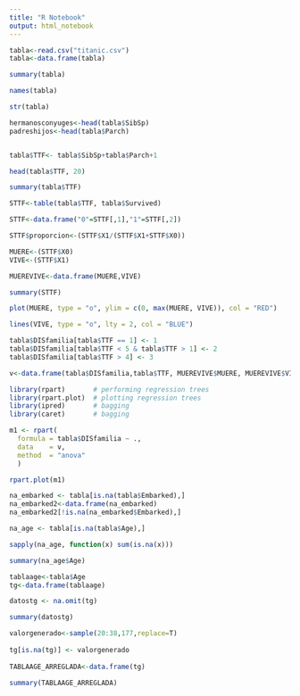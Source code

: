 ---
title: "R Notebook"
output: html_notebook
---


```{r}
tabla<-read.csv("titanic.csv")
tabla<-data.frame(tabla)
```

```{r}
summary(tabla)
```
```{r}
names(tabla)
```


```{r}
str(tabla)
```

```{r}
hermanosconyuges<-head(tabla$SibSp)
padreshijos<-head(tabla$Parch)


tabla$TTF<- tabla$SibSp+tabla$Parch+1

head(tabla$TTF, 20) 
```

```{r}
summary(tabla$TTF)
```

```{r}
STTF<-table(tabla$TTF, tabla$Survived)

STTF<-data.frame("0"=STTF[,1],"1"=STTF[,2])

STTF$proporcion<-(STTF$X1/(STTF$X1+STTF$X0))

MUERE<-(STTF$X0)
VIVE<-(STTF$X1)

MUEREVIVE<-data.frame(MUERE,VIVE)

summary(STTF)
```

```{r}
plot(MUERE, type = "o", ylim = c(0, max(MUERE, VIVE)), col = "RED")  

lines(VIVE, type = "o", lty = 2, col = "BLUE")  
```

```{r}
tabla$DISfamilia[tabla$TTF == 1] <- 1
tabla$DISfamilia[tabla$TTF < 5 & tabla$TTF > 1] <- 2
tabla$DISfamilia[tabla$TTF > 4] <- 3

v<-data.frame(tabla$DISfamilia,tabla$TTF, MUEREVIVE$MUERE, MUEREVIVE$VIVE)
```

```{r}
library(rpart)       # performing regression trees
library(rpart.plot)  # plotting regression trees
library(ipred)       # bagging
library(caret)       # bagging
```

```{r}
m1 <- rpart(
  formula = tabla$DISfamilia ~ .,
  data    = v,
  method  = "anova"
  )

rpart.plot(m1)
```

```{r}
na_embarked <- tabla[is.na(tabla$Embarked),]
na_embarked2<-data.frame(na_embarked)
na_embarked2[!is.na(na_embarked$Embarked),]
```

```{r}
na_age <- tabla[is.na(tabla$Age),]

sapply(na_age, function(x) sum(is.na(x))) 
```

```{r}
summary(na_age$Age)
```

```{r}
tablaage<-tabla$Age
tg<-data.frame(tablaage)

datostg <- na.omit(tg)

summary(datostg)
```

```{r}
valorgenerado<-sample(20:38,177,replace=T) 
       
tg[is.na(tg)] <- valorgenerado  
              
TABLAAGE_ARREGLADA<-data.frame(tg)

summary(TABLAAGE_ARREGLADA)
```

